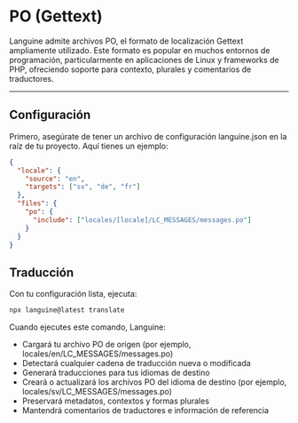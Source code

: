 # PO (Gettext)

Languine admite archivos PO, el formato de localización Gettext ampliamente utilizado. Este formato es popular en muchos entornos de programación, particularmente en aplicaciones de Linux y frameworks de PHP, ofreciendo soporte para contexto, plurales y comentarios de traductores.

---

## Configuración

Primero, asegúrate de tener un archivo de configuración languine.json en la raíz de tu proyecto. Aquí tienes un ejemplo:

```json
{
  "locale": {
    "source": "en",
    "targets": ["sv", "de", "fr"]
  },
  "files": {
    "po": {
      "include": ["locales/[locale]/LC_MESSAGES/messages.po"]
    }
  }
}
```

## Traducción

Con tu configuración lista, ejecuta:

```bash
npx languine@latest translate
```

Cuando ejecutes este comando, Languine:

- Cargará tu archivo PO de origen (por ejemplo, locales/en/LC_MESSAGES/messages.po)
- Detectará cualquier cadena de traducción nueva o modificada
- Generará traducciones para tus idiomas de destino
- Creará o actualizará los archivos PO del idioma de destino (por ejemplo, locales/sv/LC_MESSAGES/messages.po)
- Preservará metadatos, contextos y formas plurales
- Mantendrá comentarios de traductores e información de referencia
